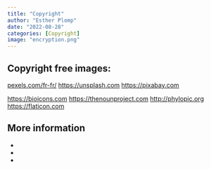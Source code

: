 ```yaml
---
title: "Copyright"
author: "Esther Plomp"
date: "2022-08-28"
categories: [Copyright]
image: "encryption.png"
---
```


## Copyright free images:
[pexels.com/fr-fr/](https://t.co/oTioaam8Y1)
[https://unsplash.com](https://t.co/pueZRTCONF)
[https://pixabay.com](https://t.co/nhx3wlPHhv)

[https://bioicons.com](https://t.co/6XT1z2jgg5)
[https://thenounproject.com](https://t.co/2KCJU3xCAP)
[http://phylopic.org](https://t.co/QGnYaLsSjm)
[https://flaticon.com](https://t.co/TVlAtmlVDz)

## **More information**

-   

-   

-   
